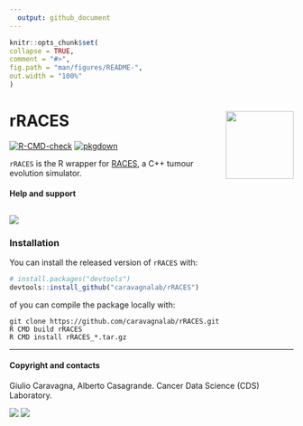 ```yaml
---
  output: github_document
---
```

  
  ```r
knitr::opts_chunk$set(
  collapse = TRUE,
  comment = "#>",
  fig.path = "man/figures/README-",
  out.width = "100%"
)
```

# rRACES <a href="caravagnalab.github.io/rRACES"><img src="man/figures/logo.png" align="right" height="120" alt="" /></a>


<!-- badges: start -->
  [![R-CMD-check](https://github.com/caravagnalab/rRACES/workflows/R-CMD-check/badge.svg)](https://github.com/caravagnalab/rRACES/actions)
[![pkgdown](https://github.com/caravagnalab/rRACES/actions/workflows/pkgdown.yaml/badge.svg)](https://github.com/caravagnalab/rRACES/actions/workflows/pkgdown.yaml)
<!-- badges: end -->
  
`rRACES` is the R wrapper for [RACES](https://github.com/albertocasagrande/RACES), a C++ tumour evolution simulator.

#### Help and support

[![](https://img.shields.io/badge/GitHub%20Pages-https://caravagnalab.github.io/rRACES/-yellow.svg)](https://caravagnalab.github.io/rRACES)
-----
  
### Installation
  
You can install the released version of `rRACES` with:
  
``` r
# install.packages("devtools")
devtools::install_github("caravagnalab/rRACES")
```

of you can compile the package locally with:

```shell
git clone https://github.com/caravagnalab/rRACES.git
R CMD build rRACES
R CMD install rRACES_*.tar.gz
```

-----
  
#### Copyright and contacts
  
Giulio Caravagna, Alberto Casagrande. Cancer Data Science (CDS) Laboratory.

[![](https://img.shields.io/badge/CDS%20Lab%20Github-caravagnalab-seagreen.svg)](https://github.com/caravagnalab)
[![](https://img.shields.io/badge/CDS%20Lab%20webpage-https://www.caravagnalab.org/-red.svg)](https://www.caravagnalab.org/)